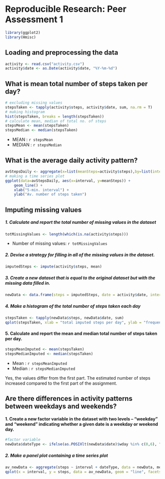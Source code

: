 # Reproducible Research: Peer Assessment 1

```r
library(ggplot2)
library(Hmisc)
```

## Loading and preprocessing the data
```r
activity <- read.csv("activity.csv")
activity$date <- as.Date(activity$date, "%Y-%m-%d")
```

## What is mean total number of steps taken per day?
```r
# excluding missing values
stepsTaken <- tapply(activity$steps, activity$date, sum, na.rm = T)
# making histogram
hist(stepsTaken, breaks = length(stepsTaken))
# calculate mean, median of total no. of steps
stepsMean <- mean(stepsTaken)
stepsMedian <- median(stepsTaken)
```


* MEAN : `r stepsMean`
* MEDIAN : `r stepsMedian`


## What is the average daily activity pattern?
```r
avStepsDaily <- aggregate(x=list(meanSteps=activity$steps),by=list(interval=activity$interval),FUN=mean, na.rm=TRUE)
# making a time series plot
ggplot(data=avStepsDaily, aes(x=interval, y=meanSteps)) +
    geom_line() +
    xlab("5-min. interval") +
    ylab("Av. number of steps taken")
```


## Imputing missing values
##### 1. Calculate and report the total number of missing values in the dataset 
```r
totMissingValues <- length(which(is.na(activity$steps)))
```


* Number of missing values: `r totMissingValues`

##### 2. Devise a strategy for filling in all of the missing values in the dataset.
```r
imputedSteps <- impute(activity$steps, mean)
```

##### 3. Create a new dataset that is equal to the original dataset but with the missing data filled in.
```r
newData <- data.frame(steps = imputedSteps, date = activity$date, interval = activity$interval)
```

##### 4. Make a histogram of the total number of steps taken each day 
```r
stepsTaken <- tapply(newData$steps, newData$date, sum)
qplot(stepsTaken, xlab = "total imputed steps per day", ylab = "frequency(binwidth = 500", binwidth = 500)
```

#### 5. Calculate and report the mean and median total number of steps taken per day.
```r
stepsMeanImputed <- mean(stepsTaken)
stepsMedianImputed <- median(stepsTaken)
```

* Mean : `r stepsMeanImputed`
* Median :  `r stepsMedianImputed`

Yes, the values differ from the first part. The estimated number of steps increased compared to the first part of the assignment.

## Are there differences in activity patterns between weekdays and weekends?
#### 1. Create a new factor variable in the dataset with two levels – “weekday” and “weekend” indicating whether a given date is a weekday or weekend day.
```r
#factor variable 
newData$dateType <- ifelse(as.POSIXlt(newData$date)$wday %in% c(0,6), "weekend", "weekday")
```

##### 2. Make a panel plot containing a time series plot
```r
av_newData <- aggregate(steps ~ interval + dateType, data = newData, mean)
qplot(x = interval, y = steps, data = av_newData, geom = "line", facets = (dateType~.), xlab = "INTERVAL 5min.", ylab = "Av. number of steps")
```